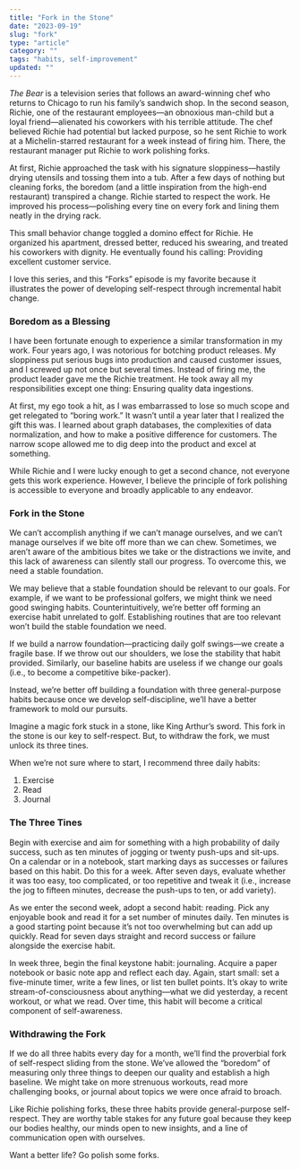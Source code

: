 ```yaml
---
title: "Fork in the Stone"
date: "2023-09-19"
slug: "fork"
type: "article"
category: ""
tags: "habits, self-improvement"
updated: ""
---
```


*The Bear* is a television series that follows an award-winning chef who returns to Chicago to run his family’s sandwich shop. In the second season, Richie, one of the restaurant employees—an obnoxious man-child but a loyal friend—alienated his coworkers with his terrible attitude. The chef believed Richie had potential but lacked purpose, so he sent Richie to work at a Michelin-starred restaurant for a week instead of firing him. There, the restaurant manager put Richie to work polishing forks.

At first, Richie approached the task with his signature sloppiness—hastily drying utensils and tossing them into a tub. After a few days of nothing but cleaning forks, the boredom (and a little inspiration from the high-end restaurant) transpired a change. Richie started to respect the work. He improved his process—polishing every tine on every fork and lining them neatly in the drying rack.

This small behavior change toggled a domino effect for Richie. He organized his apartment, dressed better, reduced his swearing, and treated his coworkers with dignity. He eventually found his calling: Providing excellent customer service.

I love this series, and this “Forks” episode is my favorite because it illustrates the power of developing self-respect through incremental habit change.

### Boredom as a Blessing
I have been fortunate enough to experience a similar transformation in my work. Four years ago, I was notorious for botching product releases. My sloppiness put serious bugs into production and caused customer issues, and I screwed up not once but several times. Instead of firing me, the product leader gave me the Richie treatment. He took away all my responsibilities except one thing: Ensuring quality data ingestions.

At first, my ego took a hit, as I was embarrassed to lose so much scope and get relegated to “boring work.” It wasn’t until a year later that I realized the gift this was. I learned about graph databases, the complexities of data normalization, and how to make a positive difference for customers. The narrow scope allowed me to dig deep into the product and excel at something.

While Richie and I were lucky enough to get a second chance, not everyone gets this work experience. However, I believe the principle of fork polishing is accessible to everyone and broadly applicable to any endeavor.

### Fork in the Stone
We can’t accomplish anything if we can’t manage ourselves, and we can’t manage ourselves if we bite off more than we can chew. Sometimes, we aren’t aware of the ambitious bites we take or the distractions we invite, and this lack of awareness can silently stall our progress. To overcome this, we need a stable foundation.

We may believe that a stable foundation should be relevant to our goals. For example, if we want to be professional golfers, we might think we need good swinging habits. Counterintuitively, we’re better off forming an exercise habit unrelated to golf. Establishing routines that are too relevant won’t build the stable foundation we need.

If we build a narrow foundation—practicing daily golf swings—we create a fragile base. If we throw out our shoulders, we lose the stability that habit provided. Similarly, our baseline habits are useless if we change our goals (i.e., to become a competitive bike-packer).

Instead, we’re better off building a foundation with three general-purpose habits because once we develop self-discipline, we’ll have a better framework to mold our pursuits.

Imagine a magic fork stuck in a stone, like King Arthur’s sword. This fork in the stone is our key to self-respect. But, to withdraw the fork, we must unlock its three tines.

When we’re not sure where to start, I recommend three daily habits:
1. Exercise
2. Read
3. Journal

### The Three Tines
Begin with exercise and aim for something with a high probability of daily success, such as ten minutes of jogging or twenty push-ups and sit-ups. On a calendar or in a notebook, start marking days as successes or failures based on this habit. Do this for a week. After seven days, evaluate whether it was too easy, too complicated, or too repetitive and tweak it (i.e., increase the jog to fifteen minutes, decrease the push-ups to ten, or add variety).

As we enter the second week, adopt a second habit: reading. Pick any enjoyable book and read it for a set number of minutes daily. Ten minutes is a good starting point because it’s not too overwhelming but can add up quickly. Read for seven days straight and record success or failure alongside the exercise habit.

In week three, begin the final keystone habit: journaling. Acquire a paper notebook or basic note app and reflect each day. Again, start small: set a five-minute timer, write a few lines, or list ten bullet points. It’s okay to write stream-of-consciousness about anything—what we did yesterday, a recent workout, or what we read. Over time, this habit will become a critical component of self-awareness.

### Withdrawing the Fork
If we do all three habits every day for a month, we’ll find the proverbial fork of self-respect sliding from the stone. We’ve allowed the “boredom” of measuring only three things to deepen our quality and establish a high baseline. We might take on more strenuous workouts, read more challenging books, or journal about topics we were once afraid to broach.

Like Richie polishing forks, these three habits provide general-purpose self-respect. They are worthy table stakes for any future goal because they keep our bodies healthy, our minds open to new insights, and a line of communication open with ourselves.

Want a better life? Go polish some forks.